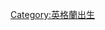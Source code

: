 {{Catnav|頁面分類|...|英國人|英格兰人|英格蘭出生}}
{{Catnav|頁面分類|...|英格蘭|英格兰人|英格蘭出生}}

[[Category:英格蘭出生|Category:英格蘭出生]]